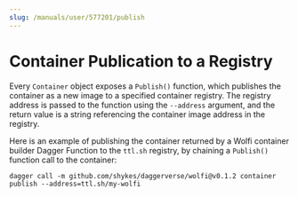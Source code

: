 ```yaml
---
slug: /manuals/user/577201/publish
---
```


# Container Publication to a Registry

Every `Container` object exposes a `Publish()` function, which publishes the container as a new image to a specified container registry. The registry address is passed to the function using the `--address` argument, and the return value is a string referencing the container image address in the registry.

Here is an example of publishing the container returned by a Wolfi container builder Dagger Function to the `ttl.sh` registry, by chaining a `Publish()` function call to the container:

```shell
dagger call -m github.com/shykes/daggerverse/wolfi@v0.1.2 container publish --address=ttl.sh/my-wolfi
```
